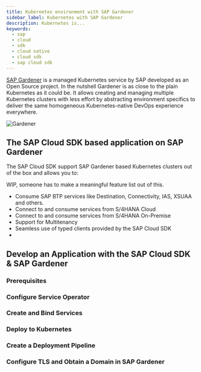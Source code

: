 ```yaml
---
title: Kubernetes environment with SAP Gardener
sidebar_label: Kubernetes with SAP Gardener
description: Kubernetes is...
keywords:
  - sap
  - cloud
  - sdk
  - cloud native
  - cloud sdk
  - sap cloud sdk
---
```


[SAP Gardener](https://gardener.cloud/) is a managed Kubernetes service by SAP developed as an Open Source project. In the nutshell Gardener is as close to the plain Kubernetes as it could be. It allows creating and managing multiple Kubernetes clusters with less effort by abstracting environment specifics to deliver the same homogeneous Kubernetes-native DevOps experience everywhere.

![Gardener](https://gardener.cloud/images/lp/lp-gardener-diagram.svg)

## The SAP Cloud SDK based application on SAP Gardener

The SAP Cloud SDK support SAP Gardener based Kubernetes clusters out of the box and allows you to:

WIP, someone has to make a meaningful feature list out of this.

- Consume SAP BTP services like Destination, Connectivity, IAS, XSUAA and others.
- Connect to and consume services from S/4HANA Cloud
- Connect to and consume services from S/4HANA On-Premise
- Support for Multitenancy
- Seamless use of typed clients provided by the SAP Cloud SDK
-

## Develop an Application with the SAP Cloud SDK & SAP Gardener

### Prerequisites

### Configure Service Operator

### Create and Bind Services

### Deploy to Kubernetes

### Create a Deployment Pipeline

### Configure TLS and Obtain a Domain in SAP Gardener
